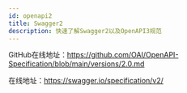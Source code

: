 ```yaml
---
id: openapi2
title: Swagger2
description: 快速了解Swagger2以及OpenAPI3规范
---
```


GitHub在线地址：https://github.com/OAI/OpenAPI-Specification/blob/main/versions/2.0.md


在线地址：https://swagger.io/specification/v2/